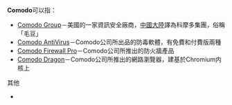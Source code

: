 '''Comodo'''可以指：
*[[Comodo_Group|Comodo Group]]－美國的一家資訊安全廠商，[[中國大陸|中國大陸]]譯為科摩多集團，俗稱「毛豆」
*[[Comodo_AntiVirus|Comodo AntiVirus]]－Comodo公司所出品的防毒軟體，有免費和付費版兩種
*[[Comodo_Firewall_Pro|Comodo Firewall Pro]]－Comodo公司所推出的防火牆產品
*[[Comodo_Dragon|Comodo Dragon]]－Comodo公司所推出的網路瀏覽器，建基於Chromium内核上
;其他
* {{lookfrom}}
{{disambig|Cat=非中文名稱消歧義}}